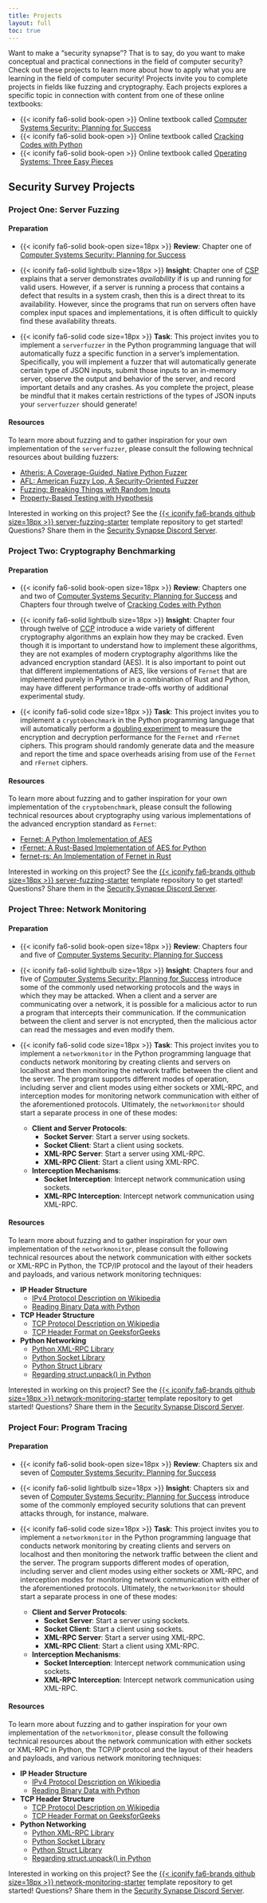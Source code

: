 ```yaml
---
title: Projects
layout: full
toc: true
---
```


Want to make a "security synapse"? That is to say, do you want to make
conceptual and practical connections in the field of computer security? Check
out these projects to learn more about how to apply what you are learning in the
field of computer security! Projects invite you to complete projects in fields
like fuzzing and cryptography. Each projects explores a specific topic in
connection with content from one of these online textbooks:

- {{< iconify fa6-solid book-open >}} Online textbook called [Computer Systems
Security: Planning for Success](https://web.njit.edu/~rt494/security/) 
- {{< iconify fa6-solid book-open >}} Online textbook called [Cracking Codes
with Python](https://inventwithpython.com/cracking/) 
- {{< iconify fa6-solid book-open >}} Online textbook called [Operating Systems:
Three Easy Pieces](https://pages.cs.wisc.edu/~remzi/OSTEP/) 

## Security Survey Projects

### Project One: Server Fuzzing

#### Preparation

- {{< iconify fa6-solid book-open size=18px >}} **Review**: Chapter one of
[Computer Systems Security: Planning for
Success](https://web.njit.edu/~rt494/security/)

- {{< iconify fa6-solid lightbulb size=18px >}} **Insight**: Chapter one of
[CSP](https://web.njit.edu/~rt494/security/) explains that a server demonstrates
*availability* if is up and running for valid users. However, if a server is
running a process that contains a defect that results in a system crash, then
this is a direct threat to its availability. However, since the programs that
run on servers often have complex input spaces and implementations, it is often
difficult to quickly find these availability threats.

- {{< iconify fa6-solid code size=18px >}} **Task**: This project invites you to
implement a `serverfuzzer` in the Python programming language that will
automatically fuzz a specific function in a server's implementation.
Specifically, you will implement a fuzzer that will automatically generate
certain type of JSON inputs, submit those inputs to an in-memory server, observe
the output and behavior of the server, and record important details and any
crashes. As you complete the project, please be mindful that it makes certain
restrictions of the types of JSON inputs your `serverfuzzer` should generate!

#### Resources

To learn more about fuzzing and to gather inspiration for your own
implementation of the `serverfuzzer`, please consult the following technical
resources about building fuzzers:

- [Atheris: A Coverage-Guided, Native Python Fuzzer](https://github.com/google/atheris)
- [AFL: American Fuzzy Lop, A Security-Oriented Fuzzer](https://github.com/google/AFL)
- [Fuzzing: Breaking Things with Random Inputs](https://www.fuzzingbook.org/html/Fuzzer.html)
- [Property-Based Testing with Hypothesis](https://github.com/HypothesisWorks/hypothesis)

Interested in working on this project? See the [{{< iconify fa6-brands github
size=18px >}}
server-fuzzing-starter](https://github.com/SecuritySynapse/server-fuzzing-starter)
template repository to get started! Questions? Share them in the [Security
Synapse Discord Server](https://discord.gg/juUXz7d4Jh).

### Project Two: Cryptography Benchmarking

#### Preparation

- {{< iconify fa6-solid book-open size=18px >}} **Review**: Chapters one and two
of [Computer Systems Security: Planning for
Success](https://web.njit.edu/~rt494/security/) and Chapters four through twelve
of [Cracking Codes with Python](https://inventwithpython.com/cracking/)

- {{< iconify fa6-solid lightbulb size=18px >}} **Insight**: Chapter four
through twelve of [CCP](https://inventwithpython.com/cracking/) introduce a wide
variety of different cryptography algorithms an explain how they may be cracked.
Even though it is important to understand how to implement these algorithms,
they are not examples of modern cryptography algorithms like the advanced
encryption standard (AES). It is also important to point out that different
implementations of AES, like versions of `Fernet` that are implemented purely in
Python or in a combination of Rust and Python, may have different performance
trade-offs worthy of additional experimental study.

- {{< iconify fa6-solid code size=18px >}} **Task**: This project invites you to
implement a `cryptobenchmark` in the Python programming language that will
automatically perform a [doubling experiment](https://algorithmology.org/) to
measure the encryption and decryption performance for the `Fernet` and `rFernet`
ciphers. This program should randomly generate data and the measure and report
the time and space overheads arising from use of the `Fernet` and `rFernet`
ciphers.

#### Resources

To learn more about fuzzing and to gather inspiration for your own
implementation of the `cryptobenchmark`, please consult the following technical
resources about cryptography using various implementations of the advanced
encryption standard as `Fernet`:

- [Fernet: A Python Implementation of AES](https://cryptography.io/en/latest/fernet/)
- [rFernet: A Rust-Based Implementation of AES for Python](https://github.com/aviramha/rfernet)
- [fernet-rs: An Implementation of Fernet in Rust](https://github.com/mozilla-services/fernet-rs)

Interested in working on this project? See the [{{< iconify fa6-brands github
size=18px >}}
server-fuzzing-starter](https://github.com/SecuritySynapse/cryptography-benchmarking-starter)
template repository to get started! Questions? Share them in the [Security
Synapse Discord Server](https://discord.gg/juUXz7d4Jh).

### Project Three: Network Monitoring

#### Preparation

- {{< iconify fa6-solid book-open size=18px >}} **Review**: Chapters four and five 
of [Computer Systems Security: Planning for
Success](https://web.njit.edu/~rt494/security/)

- {{< iconify fa6-solid lightbulb size=18px >}} **Insight**: Chapters four and
five of [Computer Systems Security: Planning for
Success](https://web.njit.edu/~rt494/security/) introduce some of the commonly
used networking protocols and the ways in which they may be attacked. When a
client and a server are communicating over a network, it is possible for a
malicious actor to run a program that intercepts their communication. If the
communication between the client and server is not encrypted, then the malicious
actor can read the messages and even modify them.

- {{< iconify fa6-solid code size=18px >}} **Task**: This project invites you to
implement a `networkmonitor` in the Python programming language that conducts
network monitoring by creating clients and servers on localhost and then
monitoring the network traffic between the client and the server. The program
supports different modes of operation, including server and client modes using
either sockets or XML-RPC, and interception modes for monitoring network
communication with either of the aforementioned protocols. Ultimately, the
`networkmonitor` should start a separate process in one of these modes:
  - **Client and Server Protocols**:
    - **Socket Server**: Start a server using sockets.
    - **Socket Client**: Start a client using sockets.
    - **XML-RPC Server**: Start a server using XML-RPC.
    - **XML-RPC Client**: Start a client using XML-RPC.
  - **Interception Mechanisms**:
    - **Socket Interception**: Intercept network communication using sockets.
    - **XML-RPC Interception**: Intercept network communication using XML-RPC.

#### Resources

To learn more about fuzzing and to gather inspiration for your own
implementation of the `networkmonitor`, please consult the following technical
resources about the network communication with either sockets or XML-RPC in
Python, the TCP/IP protocol and the layout of their headers and payloads, and
various network monitoring techniques:

- **IP Header Structure**
  - [IPv4 Protocol Description on Wikipedia](https://en.wikipedia.org/wiki/IPv4)
  - [Reading Binary Data with Python](https://reachtim.com/reading-binary-data-with-python)

- **TCP Header Structure**
  - [TCP Protocol Description on
  Wikipedia](https://en.wikipedia.org/wiki/Transmission_Control_Protocol)
  - [TCP Header Format on
  GeeksforGeeks](https://www.geeksforgeeks.org/introduction-and-ipv4-datagram-header/)

- **Python Networking**
  - [Python XML-RPC Library](https://docs.python.org/3/library/xmlrpc.server.html)
  - [Python Socket Library](https://docs.python.org/3/library/socket.html)
  - [Python Struct Library](https://docs.python.org/3/library/struct.html)
  - [Regarding struct.unpack() in Python](https://stackoverflow.com/questions/20768107/regarding-struct-unpack-in-python)

Interested in working on this project? See the [{{< iconify fa6-brands github
size=18px >}}
network-monitoring-starter](https://github.com/SecuritySynapse/network-monitoring-starter)
template repository to get started! Questions? Share them in the [Security
Synapse Discord Server](https://discord.gg/juUXz7d4Jh).

### Project Four: Program Tracing

#### Preparation

- {{< iconify fa6-solid book-open size=18px >}} **Review**: Chapters six and
seven of [Computer Systems Security: Planning for
Success](https://web.njit.edu/~rt494/security/)

- {{< iconify fa6-solid lightbulb size=18px >}} **Insight**: Chapters six and
seven of [Computer Systems Security: Planning for
Success](https://web.njit.edu/~rt494/security/) introduce some of the commonly
employed security solutions that can prevent attacks through, for instance,
malware.


- {{< iconify fa6-solid code size=18px >}} **Task**: This project invites you to
implement a `networkmonitor` in the Python programming language that conducts
network monitoring by creating clients and servers on localhost and then
monitoring the network traffic between the client and the server. The program
supports different modes of operation, including server and client modes using
either sockets or XML-RPC, and interception modes for monitoring network
communication with either of the aforementioned protocols. Ultimately, the
`networkmonitor` should start a separate process in one of these modes:
  - **Client and Server Protocols**:
    - **Socket Server**: Start a server using sockets.
    - **Socket Client**: Start a client using sockets.
    - **XML-RPC Server**: Start a server using XML-RPC.
    - **XML-RPC Client**: Start a client using XML-RPC.
  - **Interception Mechanisms**:
    - **Socket Interception**: Intercept network communication using sockets.
    - **XML-RPC Interception**: Intercept network communication using XML-RPC.

#### Resources

To learn more about fuzzing and to gather inspiration for your own
implementation of the `networkmonitor`, please consult the following technical
resources about the network communication with either sockets or XML-RPC in
Python, the TCP/IP protocol and the layout of their headers and payloads, and
various network monitoring techniques:

- **IP Header Structure**
  - [IPv4 Protocol Description on Wikipedia](https://en.wikipedia.org/wiki/IPv4)
  - [Reading Binary Data with Python](https://reachtim.com/reading-binary-data-with-python)

- **TCP Header Structure**
  - [TCP Protocol Description on
  Wikipedia](https://en.wikipedia.org/wiki/Transmission_Control_Protocol)
  - [TCP Header Format on
  GeeksforGeeks](https://www.geeksforgeeks.org/introduction-and-ipv4-datagram-header/)

- **Python Networking**
  - [Python XML-RPC Library](https://docs.python.org/3/library/xmlrpc.server.html)
  - [Python Socket Library](https://docs.python.org/3/library/socket.html)
  - [Python Struct Library](https://docs.python.org/3/library/struct.html)
  - [Regarding struct.unpack() in Python](https://stackoverflow.com/questions/20768107/regarding-struct-unpack-in-python)

Interested in working on this project? See the [{{< iconify fa6-brands github
size=18px >}}
network-monitoring-starter](https://github.com/SecuritySynapse/network-monitoring-starter)
template repository to get started! Questions? Share them in the [Security
Synapse Discord Server](https://discord.gg/juUXz7d4Jh).
